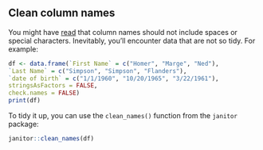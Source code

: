 ## Clean column names
You might have [read](https://esajournals.onlinelibrary.wiley.com/doi/full/10.1890/0012-9623-90.2.205) that column names should not include spaces or special characters. Inevitably, you'll encounter data that are not so tidy. For example:

```r
df <- data.frame(`First Name` = c("Homer", "Marge", "Ned"),
`Last Name` = c("Simpson", "Simpson", "Flanders"),
`date of birth` = c("1/1/1960", "10/20/1965", "3/22/1961"),
stringsAsFactors = FALSE,
check.names = FALSE)
print(df)
```

To tidy it up, you can use the `clean_names()` function from the `janitor` package:
    
```r
janitor::clean_names(df)
```
